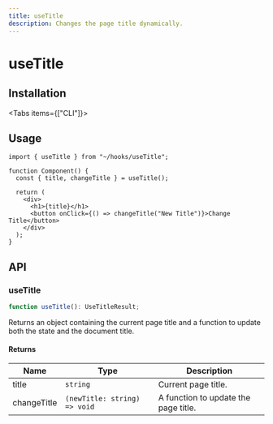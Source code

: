 ```yaml
---
title: useTitle
description: Changes the page title dynamically.
---
```



# useTitle

## Installation

<Tabs items={["CLI"]}>
  <Tab value="CLI">
    <DynamicCodeBlock lang="bash" code="npx rehooks-cli@latest add useTitle" />
  </Tab>
</Tabs>

## Usage

```tsx title="Component.tsx"
import { useTitle } from "~/hooks/useTitle";

function Component() {
  const { title, changeTitle } = useTitle();

  return (
    <div>
      <h1>{title}</h1>
      <button onClick={() => changeTitle("New Title")}>Change Title</button>
    </div>
  );
}
```

## API

### useTitle

```ts title="useTitle.ts"
function useTitle(): UseTitleResult;
```

Returns an object containing the current page title and a function to update both the state and the document title.

#### Returns

| Name        | Type                         | Description                          |
| ----------- | ---------------------------- | ------------------------------------ |
| title       | `string`                     | Current page title.                  |
| changeTitle | `(newTitle: string) => void` | A function to update the page title. |
